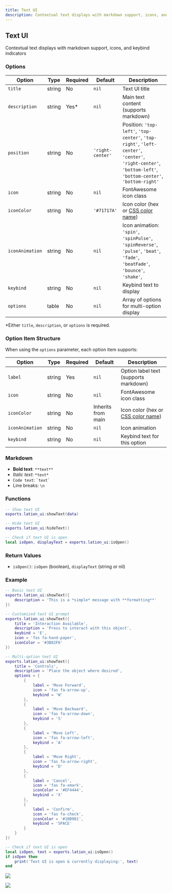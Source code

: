 ```yaml
---
title: Text UI
description: Contextual text displays with markdown support, icons, and keybind indicators
---
```


## Text UI

Contextual text displays with markdown support, icons, and keybind indicators

### Options

| Option | Type | Required | Default | Description |
|--------|------|----------|---------|-------------|
| `title` | string | No | `nil` | Text UI title |
| `description` | string | Yes* | `nil` | Main text content (supports markdown) |
| `position` | string | No | `'right-center'` | Position: `'top-left'`, `'top-center'`, `'top-right'`, `'left-center'`, `'center'`, `'right-center'`, `'bottom-left'`, `'bottom-center'`, `'bottom-right'` |
| `icon` | string | No | `nil` | FontAwesome icon class |
| `iconColor` | string | No | `'#71717A'` | Icon color (hex or [CSS color name](https://htmlcolorcodes.com/color-names/)) |
| `iconAnimation` | string | No | `nil` | Icon animation: `'spin'`, `'spinPulse'`, `'spinReverse'`, `'pulse'`, `'beat'`, `'fade'`, `'beatFade'`, `'bounce'`, `'shake'`, |
| `keybind` | string | No | `nil` | Keybind text to display |
| `options` | table | No | `nil` | Array of options for multi-option display |

*Either `title`, `description`, or `options` is required.

### Option Item Structure

When using the `options` parameter, each option item supports:

| Option | Type | Required | Default | Description |
|--------|------|----------|---------|-------------|
| `label` | string | Yes | `nil` | Option label text (supports markdown) |
| `icon` | string | No | `nil` | FontAwesome icon class |
| `iconColor` | string | No | Inherits from main | Icon color (hex or [CSS color name](https://htmlcolorcodes.com/color-names/)) |
| `iconAnimation` | string | No | `nil` | Icon animation |
| `keybind` | string | No | `nil` | Keybind text for this option |

### Markdown
- **Bold text**: `**text**`
- *Italic text*: `*text*`
- `Code text`: `` `text` ``
- Line breaks: `\n`

### Functions

```lua
-- Show text UI
exports.lation_ui:showText(data)

-- Hide text UI
exports.lation_ui:hideText()

-- Check if text UI is open
local isOpen, displayText = exports.lation_ui:isOpen()
```

### Return Values
- `isOpen()`: `isOpen` (boolean), `displayText` (string or nil)

### Example

```lua copy
-- Basic text UI
exports.lation_ui:showText({
    description = 'This is a *simple* message with **formatting**'
})
```

```lua copy
-- Customized text UI prompt
exports.lation_ui:showText({
    title = 'Interaction Available',
    description = 'Press to interact with this object',
    keybind = 'E',
    icon = 'fas fa-hand-paper',
    iconColor = '#3B82F6'
})
```

```lua copy
-- Multi-option text UI
exports.lation_ui:showText({
    title = 'Controls',
    description = 'Place the object where desired',
    options = {
        {
            label = 'Move Forward',
            icon = 'fas fa-arrow-up',
            keybind = 'W'
        },
        {
            label = 'Move Backward',
            icon = 'fas fa-arrow-down',
            keybind = 'S'
        },
        {
            label = 'Move Left',
            icon = 'fas fa-arrow-left',
            keybind = 'A'
        },
        {
            label = 'Move Right',
            icon = 'fas fa-arrow-right',
            keybind = 'D'
        },
        {
            label = 'Cancel',
            icon = 'fas fa-xmark',
            iconColor = '#EF4444',
            keybind = 'X'
        },
        {
            label = 'Confirm',
            icon = 'fas fa-check',
            iconColor = '#10B981',
            keybind = 'SPACE'
        }
    }
})
```

```lua copy
-- Check if text UI is open
local isOpen, text = exports.lation_ui:isOpen()
if isOpen then
    print('Text UI is open & currently displaying:', text)
end
```

![](https://img.lationscripts.com/docs/ui/text-ui/text-ui-example.webp)

![](https://img.lationscripts.com/docs/ui/text-ui/text-ui-options-example.webp)